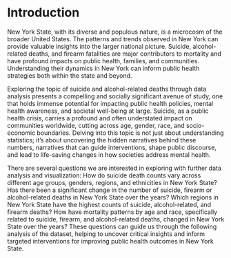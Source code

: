 # Introduction

New York State, with its diverse and populous nature, is a microcosm of the broader United States. The patterns and trends observed in New York can provide valuable insights into the larger national picture. Suicide, alcohol-related deaths, and firearm fatalities are major contributors to mortality and have profound impacts on public health, families, and communities. Understanding their dynamics in New York can inform public health strategies both within the state and beyond.  

Exploring the topic of suicide and alcohol-related deaths through data analysis presents a compelling and socially significant avenue of study, one that holds immense potential for impacting public health policies, mental health awareness, and societal well-being at large. Suicide, as a public health crisis, carries a profound and often understated impact on communities worldwide, cutting across age, gender, race, and socio-economic boundaries. Delving into this topic is not just about understanding statistics; it's about uncovering the hidden narratives behind these numbers, narratives that can guide interventions, shape public discourse, and lead to life-saving changes in how societies address mental health.  

There are several questions we are interested in exploring with further data analysis and visualization: How do suicide death counts vary across different age groups, genders, regions, and ethnicities in New York State? Has there been a significant change in the number of suicide, firearm or alcohol-related deaths in New York State over the years? Which regions in New York State have the highest counts of suicide, alcohol-related, and firearm deaths? How have mortality patterns by age and race, specifically related to suicide, firearm, and alcohol-related deaths, changed in New York State over the years? These questions can guide us through the following analysis of the dataset, helping to uncover critical insights and inform targeted interventions for improving public health outcomes in New York State.  

